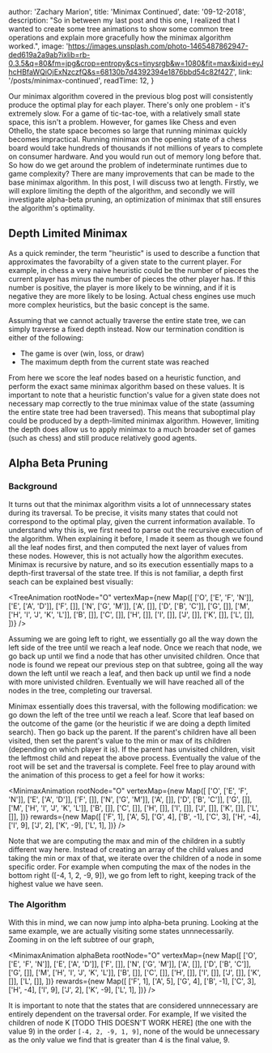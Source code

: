 
  author: 'Zachary Marion',
  title: 'Minimax Continued',
  date: '09-12-2018',
  description: "So in between my last post and this one, I realized that I wanted to create some tree animations to show some common tree operations and explain more gracefully how the minimax algorithm worked.",
  image: 'https://images.unsplash.com/photo-1465487862947-ded619a2a9ab?ixlib=rb-0.3.5&q=80&fm=jpg&crop=entropy&cs=tinysrgb&w=1080&fit=max&ixid=eyJhcHBfaWQiOjExNzczfQ&s=68130b7d4392394e1876bbd54c82f427',
  link: '/posts/minimax-continued',
  readTime: 12,
}


<OpeningParagraph>
  Our minimax algorithm covered in the previous blog post will consistently produce the optimal play for each player. There's only one problem - it's extremely slow. For a game of tic-tac-toe, with a relatively small state space, this isn't a problem. However, for games like Chess and even Othello, the state space becomes so large that running minimax quickly becomes impractical. Running minimax on the opening state of a chess board would take hundreds of thousands if not millions of years to complete on consumer hardware. And you would run out of memory long before that. So how do we get around the problem of indeterminate runtimes due to game complexity? There are many improvements that can be made to the base minimax algorithm. In this post, I will discuss two at length. Firstly, we will explore limiting the depth of the algorithm, and secondly we will investigate alpha-beta pruning, an optimization of minimax that still ensures the algorithm's optimality.
</OpeningParagraph>

## Depth Limited Minimax

As a quick reminder, the term "heuristic" is used to describe a function that approximates the favorabilty of a given state to the current player. For example, in chess a very naive heuristic could be the number of pieces the current player has minus the number of pieces the other player has. If this number is positive, the player is more likely to be winning, and if it is negative they are more likely to be losing. Actual chess engines use much more complex heuristics, but the basic concept is the same.

Assuming that we cannot actually traverse the entire state tree, we can simply traverse a fixed depth instead. Now our termination condition is either of the following:

- The game is over (win, loss, or draw)
- The maximum depth from the current state was reached

From here we score the leaf nodes based on a heuristic function, and perform the exact same minimax algorithm based on these values. It is important to note that a heuristic function's value for a given state does not necessary map correctly to the true minimax value of the state (assuming the entire state tree had been traversed). This means that suboptimal play could be produced by a depth-limited minimax algorithm. However, limiting the depth does allow us to apply minimax to a much broader set of games (such as chess) and still produce relatively good agents.

## Alpha Beta Pruning

### Background

It turns out that the minimax algorithm visits a lot of unnnecessary states during its traversal. To be precise, it visits many states that could not correspond to the optimal play, given the current information available. To understand why this is, we first need to parse out the recursive execution of the algorithm. When explaining it before, I made it seem as though we found all the leaf nodes first, and then computed the next layer of values from these nodes. However, this is not actually how the algorithm executes. Minimax is recursive by nature, and so its execution essentially maps to a depth-first traversal of the state tree. If this is not familiar, a depth first seach can be explained best visually:

<TreeAnimation
  rootNode="O"
  vertexMap={new Map([
    ['O', ['E', 'F', 'N']],
    ['E', ['A', 'D']],
    ['F', []],
    ['N', ['G', 'M']],
    ['A', []],
    ['D', ['B', 'C']],
    ['G', []],
    ['M', ['H', 'I', 'J', 'K', 'L']],
    ['B', []],
    ['C', []],
    ['H', []],
    ['I', []],
    ['J', []],
    ['K', []],
    ['L', []],
  ])}
 />

Assuming we are going left to right, we essentially go all the way down the left side of the tree until we reach a leaf node. Once we reach that node, we go back up until we find a node that has other unvisited children. Once that node is found we repeat our previous step on that subtree, going all the way down the left until we reach a leaf, and then back up until we find a node with more univisted children. Eventually we will have reached all of the nodes in the tree, completing our traversal.

Minimax essentially does this traversal, with the following modification: we go down the left of the tree until we reach a leaf. Score that leaf based on the outcome of the game (or the heuristic if we are doing a depth limited search). Then go back up the parent. If the parent's children have all been visited, then set the parent's value to the min or max of its children (depending on which player it is). If the parent has unvisited children, visit the leftmost child and repeat the above process. Eventually the value of the root will be set and the traversal is complete. Feel free to play around with the animation of this process to get a feel for how it works:

<MinimaxAnimation 
  rootNode="O"
  vertexMap={new Map([
    ['O', ['E', 'F', 'N']],
    ['E', ['A', 'D']],
    ['F', []],
    ['N', ['G', 'M']],
    ['A', []],
    ['D', ['B', 'C']],
    ['G', []],
    ['M', ['H', 'I', 'J', 'K', 'L']],
    ['B', []],
    ['C', []],
    ['H', []],
    ['I', []],
    ['J', []],
    ['K', []],
    ['L', []],
  ])} 
  rewards={new Map([
    ['F', 1],
    ['A', 5],
    ['G', 4],
    ['B', -1],
    ['C', 3],
    ['H', -4],
    ['I', 9],
    ['J', 2],
    ['K', -9],
    ['L', 1],
  ])} 
/>

Note that we are computing the max and min of the children in a subtly different way here. Instead of creating an array of the child values and taking the min or max of that, we iterate over the children of a node in some specific order. For example when computing the max of the nodes in the bottom right ([-4, 1, 2, -9, 9]), we go from left to right, keeping track of the highest value we have seen. 

### The Algorithm

With this in mind, we can now jump into alpha-beta pruning. Looking at the same example, we are actually visiting some states unnnecessarily. Zooming in on the left subtree of our graph, 

<MinimaxAnimation 
  alphaBeta
  rootNode="O"
  vertexMap={new Map([
    ['O', ['E', 'F', 'N']],
    ['E', ['A', 'D']],
    ['F', []],
    ['N', ['G', 'M']],
    ['A', []],
    ['D', ['B', 'C']],
    ['G', []],
    ['M', ['H', 'I', 'J', 'K', 'L']],
    ['B', []],
    ['C', []],
    ['H', []],
    ['I', []],
    ['J', []],
    ['K', []],
    ['L', []],
  ])} 
  rewards={new Map([
    ['F', 1],
    ['A', 5],
    ['G', 4],
    ['B', -1],
    ['C', 3],
    ['H', -4],
    ['I', 9],
    ['J', 2],
    ['K', -9],
    ['L', 1],
  ])} 
/>

It is important to note that the states that are considered unnnecessary are entirely dependent on the traversal order. For example, If we visited the children of node K [TODO THIS DOESN'T WORK HERE] (the one with the value 9) in the order `[-4, 2, -9, 1, 9]`, none of the would be unnecessary as the only value we find that is greater than 4 is the final value, 9.